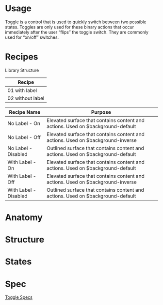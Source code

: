 <Meta title="Components/Form/Toggle/Documentation"/>

# Usage

Toggle is a control that is used to quickly switch between two possible states. Toggles are only used for these binary actions that occur immediately after the user “flips” the toggle switch. They are commonly used for “on/off” switches.


# Recipes

Library Structure

| Recipe |
| ------ |
| 01 with label |
| 02 without label |

| Recipe Name | Purpose |
| ----------- | ------- |
| No Label - On | Elevated surface that contains content and actions. Used on $background-default |
| No Label - Off | Elevated surface that contains content and actions. Used on $background-inverse |
| No Label - Disabled | Outlined surface that contains content and actions. Used on $background-default |
| With Label - On | Elevated surface that contains content and actions. Used on $background-default |
| With  Label - Off | Elevated surface that contains content and actions. Used on $background-inverse |
| With Label - Disabled | Outlined surface that contains content and actions. Used on $background-default |

# Anatomy

# Structure

# States

# Spec

[Toggle Specs](https://docs.google.com/spreadsheets/d/12CnZaSuHy-uu-BUm5J268K43Vg9oHMw-pZ3-Inw67Sk/edit?usp=sharing)

